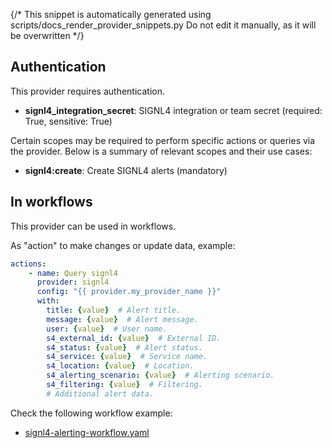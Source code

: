 {/* This snippet is automatically generated using scripts/docs_render_provider_snippets.py 
Do not edit it manually, as it will be overwritten */}

## Authentication
This provider requires authentication.
- **signl4_integration_secret**: SIGNL4 integration or team secret (required: True, sensitive: True)

Certain scopes may be required to perform specific actions or queries via the provider. Below is a summary of relevant scopes and their use cases:
- **signl4:create**: Create SIGNL4 alerts (mandatory) 



## In workflows

This provider can be used in workflows.



As "action" to make changes or update data, example:
```yaml
actions:
    - name: Query signl4
      provider: signl4
      config: "{{ provider.my_provider_name }}"
      with:
        title: {value}  # Alert title.
        message: {value}  # Alert message.
        user: {value}  # User name.
        s4_external_id: {value}  # External ID.
        s4_status: {value}  # Alert status.
        s4_service: {value}  # Service name.
        s4_location: {value}  # Location.
        s4_alerting_scenario: {value}  # Alerting scenario.
        s4_filtering: {value}  # Filtering.
        # Additional alert data.
```




Check the following workflow example:
- [signl4-alerting-workflow.yaml](https://github.com/keephq/keep/blob/main/examples/workflows/signl4-alerting-workflow.yaml)

